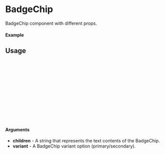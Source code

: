 
<Meta of={BadgeChip} title="BadgeChip" />

# BadgeChip

BadgeChip component with different props.

#### Example

<Canvas of={BadgeChip.Primary} />

## Usage

```ts
import {BadgeChip} from "@dreampipcom/oneiros";

const Example = () => {
  return (
      <BadgeChip
        variant={EBadgeChipVariant.PRIMARY}
      >
        Staff Picks
      </BadgeChip>
  );
};

export default Example;
```

#### Arguments

- **children** - A string that represents the text contents of the BadgeChip.
- **variant** - A BadgeChip variant option (primary/secondary).